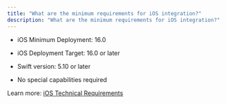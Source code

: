 ```yaml
---
title: "What are the minimum requirements for iOS integration?"
description: "What are the minimum requirements for iOS integration?"
---
```


- iOS Minimum Deployment: 16.0

- iOS Deployment Target: 16.0 or later
- Swift version: 5.10 or later
- No special capabilities required

Learn more: [iOS Technical Requirements](https://docs.joinmassive.com/monetization-sdk/mobile-ios#technical-requirements)